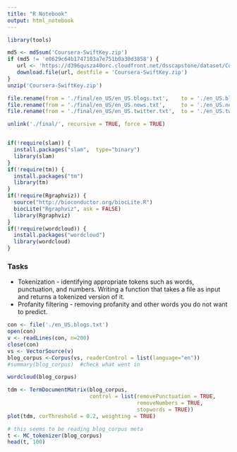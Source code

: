 ```yaml
---
title: "R Notebook"
output: html_notebook
---
```


```r
library(tools)

md5 <- md5sum('Coursera-SwiftKey.zip')
if (md5 != 'e0629c64b1747103a7e751b0a30d3858') {
   url <- 'https://d396qusza40orc.cloudfront.net/dsscapstone/dataset/Coursera-SwiftKey.zip'
   download.file(url, destfile = 'Coursera-SwiftKey.zip')
}
unzip('Coursera-SwiftKey.zip')

file.rename(from = './final/en_US/en_US.blogs.txt',    to = './en_US.blogs.txt')
file.rename(from = './final/en_US/en_US.news.txt',     to = './en_US.news.txt')
file.rename(from = './final/en_US/en_US.twitter.txt',  to = './en_US.twitter.txt')

unlink('./final/', recursive = TRUE, force = TRUE)
```

```r
```

```r
if(!require(slam)) {
  install.packages("slam",  type="binary")
  library(slam)
}
if(!require(tm)) {
  install.packages("tm")
  library(tm)
}
if(!require(Rgraphviz)) {
  source("http://bioconductor.org/biocLite.R")
  biocLite("Rgraphviz", ask = FALSE)
  library(Rgraphviz)
}
if(!require(wordcloud)) {
  install.packages("wordcloud")
  library(wordcloud)
}
```

### Tasks

- Tokenization - identifying appropriate tokens such as words, punctuation, and numbers. Writing a function that takes a file as input and returns a tokenized version of it.
- Profanity filtering - removing profanity and other words you do not want to predict.


```r
con <- file('./en_US.blogs.txt') 
open(con)
v <- readLines(con, n=200)
close(con)
vs <- VectorSource(v)
blog_corpus <-Corpus(vs, readerControl = list(language="en")) 
#summary(blog_corpus)  #check what went in
```

```r
wordcloud(blog_corpus)
```

```r
tdm <- TermDocumentMatrix(blog_corpus,
                          control = list(removePunctuation = TRUE,
                                         removeNumbers = TRUE,
                                         stopwords = TRUE))
plot(tdm, corThreshold = 0.2, weighting = TRUE)
```

```r
# this seems to be reading blog_corpus meta
t <- MC_tokenizer(blog_corpus)
head(t, 100)
```

